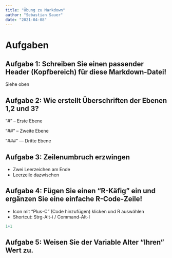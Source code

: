 ```yaml
---
title: "Übung zu Markdown"
author: "Sebastian Sauer"
date: "2021-04-08"
---
```


# Aufgaben

## Aufgabe 1: Schreiben Sie einen passender Header (Kopfbereich) für diese Markdown-Datei!


Siehe oben


## Aufgabe 2: Wie erstellt Überschriften der Ebenen 1,2 und 3?


"#" -- Erste Ebene  

"##" -- Zweite Ebene  

"###" --- Dritte Ebene  



## Aufgabe 3: Zeilenumbruch erzwingen

- Zwei Leerzeichen am Ende
- Leerzeile dazwischen


## Aufgabe 4: Fügen Sie einen "R-Käfig" ein und ergänzen Sie eine einfache R-Code-Zeile!

- Icon mit "Plus-C" (Code hinzufügen) klicken und R auswählen
- Shortcut: Strg-Alt-i / Command-Alt-I



```r
1+1
```



## Aufgabe 5: Weisen Sie der Variable Alter "Ihren" Wert zu.









